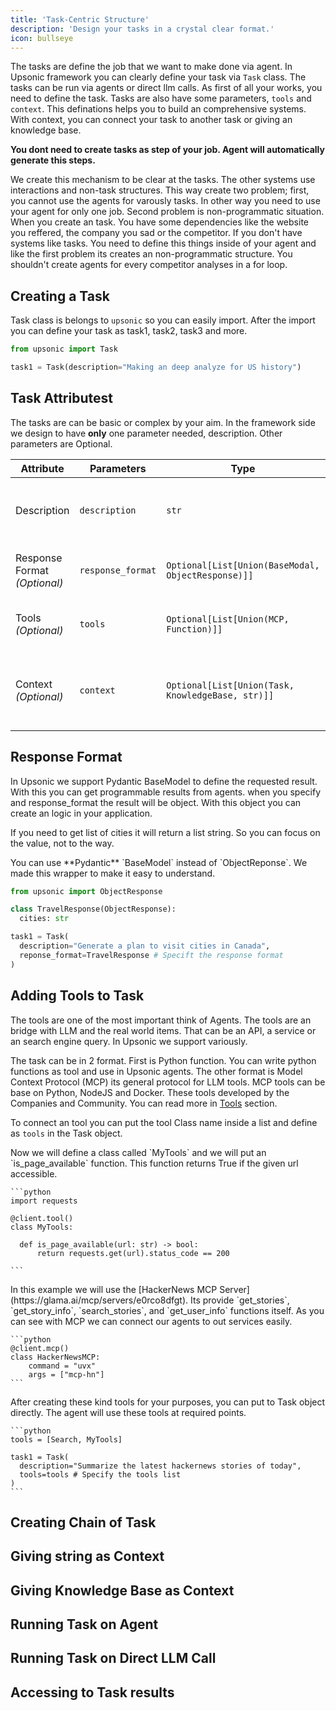 ```yaml
---
title: 'Task-Centric Structure'
description: 'Design your tasks in a crystal clear format.'
icon: bullseye
---
```


The tasks are define the job that we want to make done via agent. In Upsonic framework you can clearly define your task via `Task` class. The tasks can be run via agents or direct llm calls. As first of all your works, you need to define the task. Tasks are also have some parameters, `tools` and `context`. This definations helps you to build an comprehensive systems. With context, you can connect your task to another task or giving an knowledge base.

**You dont need to create tasks as step of your job. Agent will automatically generate this steps.**

We create this mechanism to be clear at the tasks. The other systems use interactions and non-task structures. This way create two problem; first, you cannot use the agents for varously tasks. In other way you need to use your agent for only one job. Second problem is non-programmatic situation. When you create an task. You have some dependencies like the website you reffered, the company you sad or the competitor. If you don't have systems like tasks. You need to define this things inside of your agent and like the first problem its creates an non-programmatic structure. You shouldn't create agents for every competitor analyses in a for loop.

## Creating a Task

Task class is belongs to `upsonic` so you can easily import. After the import you can define your task as task1, task2, task3 and more.&#x20;

```python
from upsonic import Task

task1 = Task(description="Making an deep analyze for US history")
```

## Task Attributest

The tasks are can be basic or complex by your aim. In the framework side we design to have **only** one parameter needed, description. Other parameters are Optional.

| Attribute                    | Parameters        | Type                                               | Description                                                 |
| ---------------------------- | ----------------- | -------------------------------------------------- | ----------------------------------------------------------- |
| Description                  | `description`     | `str`                                              | A clear and concise statement of what the task.             |
| Response Format *(Optional)* | `response_format` | `Optional[List[Union(BaseModal, ObjectResponse)]]` | Define the reponse that you expect.                         |
| Tools *(Optional)*           | `tools`           | `Optional[List[Union(MCP, Function)]]`             | The needed tools to complete the task.                      |
| Context *(Optional)*         | `context`         | `Optional[List[Union(Task, KnowledgeBase, str)]]`  | The context that we want to agent while completing the task |

## Response Format

In Upsonic we support Pydantic BaseModel to define the requested result. With this you can get programmable results from agents. when you specify and response\_format the result will be object. With this object you can create an logic in your application.&#x20;

If you need to get list of cities it will return a list string. So you can focus on the value, not to the way.

<Note>
  You can use **Pydantic** `BaseModel` instead of `ObjectReponse`. We made this wrapper to make it easy to understand.
</Note>

```python
from upsonic import ObjectResponse

class TravelResponse(ObjectResponse):
  cities: str
```

```python
task1 = Task(
  description="Generate a plan to visit cities in Canada", 
  reponse_format=TravelResponse # Specift the response format
)
```

## Adding Tools to Task

The tools are one of the most important think of Agents. The tools are an bridge with LLM and the real world items. That can be an API, a service or an search engine query. In Upsonic we support variously.

The task can be in 2 format. First is Python function. You can write python functions as tool and use in Upsonic agents. The other format is Model Context Protocol (MCP) its general protocol for LLM tools. MCP tools can be base on Python, NodeJS and Docker. These tools developed by the Companies and Community. You can read more in [Tools](/tools) section.



To connect an tool you can put the tool Class name inside a list and define as `tools` in the Task object.

<Steps>
  <Step title="Function Tools">
    Now we will define a class called `MyTools` and we will put an `is_page_available` function. This function returns True if the given url accessible.

    ```python
    import requests

    @client.tool()
    class MyTools:

      def is_page_available(url: str) -> bool:
          return requests.get(url).status_code == 200

    ```
  </Step>

  <Step title="MCP Tools">
    In this example we will use the [HackerNews MCP Server](https://glama.ai/mcp/servers/e0rco8dfgt). Its provide `get_stories`, `get_story_info`, `search_stories`, and `get_user_info` functions itself. As you can see with MCP we can connect our agents to out services easily.

    ```python
    @client.mcp()
    class HackerNewsMCP:
        command = "uvx"
        args = ["mcp-hn"]
    ```


  </Step>

  <Step title="Put to Task">
    After creating these kind tools for your purposes, you can put to Task object directly. The agent will use these tools at required points.

    ```python
    tools = [Search, MyTools]

    task1 = Task(
      description="Summarize the latest hackernews stories of today", 
      tools=tools # Specify the tools list
    )
    ```


  </Step>
</Steps>



## Creating Chain of Task

## Giving string as Context

## Giving Knowledge Base as Context

## Running Task on Agent

## Running Task on Direct LLM Call

## Accessing to Task results